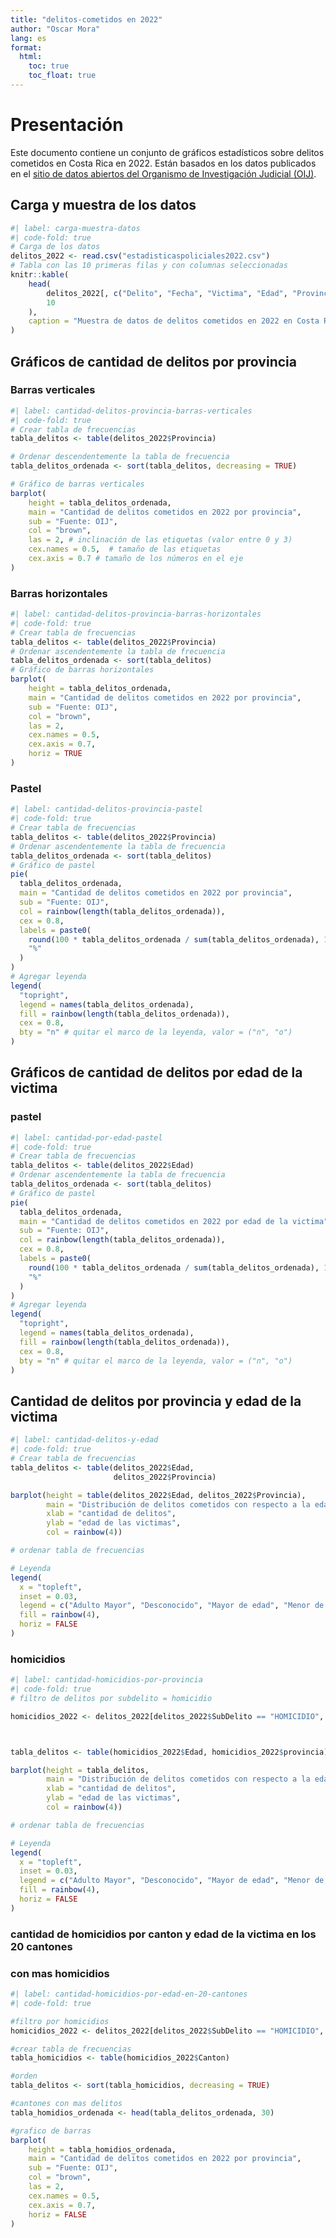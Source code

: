 ---
title: "delitos-cometidos en 2022"
author: "Oscar Mora"
lang: es
format:
  html:
    toc: true
    toc_float: true
---
# Presentación
Este documento contiene un conjunto de gráficos estadísticos sobre delitos cometidos en Costa Rica en 2022. Están basados en los datos publicados en el [sitio de datos abiertos del Organismo de Investigación Judicial (OIJ)](https://sitiooij.poder-judicial.go.cr/index.php/ayuda/servicios-policiales/servicios-a-organizaciones/indice-de-transparencia-del-sector-publico-costarricense/datos-abiertos).


## Carga y muestra de los datos
```{r}
#| label: carga-muestra-datos
#| code-fold: true
# Carga de los datos
delitos_2022 <- read.csv("estadisticaspoliciales2022.csv")
# Tabla con las 10 primeras filas y con columnas seleccionadas
knitr::kable(
	head(
		delitos_2022[, c("Delito", "Fecha", "Victima", "Edad", "Provincia")], 
		10
	),
	caption = "Muestra de datos de delitos cometidos en 2022 en Costa Rica"
)
```





## Gráficos de cantidad de delitos por provincia

### Barras verticales
```{r}
#| label: cantidad-delitos-provincia-barras-verticales
#| code-fold: true
# Crear tabla de frecuencias
tabla_delitos <- table(delitos_2022$Provincia)

# Ordenar descendentemente la tabla de frecuencia
tabla_delitos_ordenada <- sort(tabla_delitos, decreasing = TRUE)

# Gráfico de barras verticales
barplot(
	height = tabla_delitos_ordenada,
	main = "Cantidad de delitos cometidos en 2022 por provincia", 
	sub = "Fuente: OIJ",
	col = "brown",
	las = 2, # inclinación de las etiquetas (valor entre 0 y 3)
	cex.names = 0.5,  # tamaño de las etiquetas
	cex.axis = 0.7 # tamaño de los números en el eje 
)
```

### Barras horizontales
```{r}
#| label: cantidad-delitos-provincia-barras-horizontales
#| code-fold: true
# Crear tabla de frecuencias
tabla_delitos <- table(delitos_2022$Provincia)
# Ordenar ascendentemente la tabla de frecuencia
tabla_delitos_ordenada <- sort(tabla_delitos)
# Gráfico de barras horizontales
barplot(
	height = tabla_delitos_ordenada,
	main = "Cantidad de delitos cometidos en 2022 por provincia", 
	sub = "Fuente: OIJ",
	col = "brown",
	las = 2,
	cex.names = 0.5,
	cex.axis = 0.7,
	horiz = TRUE
)
```

### Pastel
```{r}
#| label: cantidad-delitos-provincia-pastel
#| code-fold: true
# Crear tabla de frecuencias
tabla_delitos <- table(delitos_2022$Provincia)
# Ordenar ascendentemente la tabla de frecuencia
tabla_delitos_ordenada <- sort(tabla_delitos)
# Gráfico de pastel
pie(
  tabla_delitos_ordenada,
  main = "Cantidad de delitos cometidos en 2022 por provincia",
  sub = "Fuente: OIJ",
  col = rainbow(length(tabla_delitos_ordenada)),
  cex = 0.8,
  labels = paste0(
  	round(100 * tabla_delitos_ordenada / sum(tabla_delitos_ordenada), 1), 
  	"%"
  )
)
# Agregar leyenda
legend(
  "topright",
  legend = names(tabla_delitos_ordenada),
  fill = rainbow(length(tabla_delitos_ordenada)),
  cex = 0.8,
  bty = "n" # quitar el marco de la leyenda, valor = ("n", "o")
)
```


## Gráficos de cantidad de delitos por edad de la victima 

### pastel 

```{r}
#| label: cantidad-por-edad-pastel
#| code-fold: true
# Crear tabla de frecuencias
tabla_delitos <- table(delitos_2022$Edad)
# Ordenar ascendentemente la tabla de frecuencia
tabla_delitos_ordenada <- sort(tabla_delitos)
# Gráfico de pastel
pie(
  tabla_delitos_ordenada,
  main = "Cantidad de delitos cometidos en 2022 por edad de la victima",
  sub = "Fuente: OIJ",
  col = rainbow(length(tabla_delitos_ordenada)),
  cex = 0.8,
  labels = paste0(
  	round(100 * tabla_delitos_ordenada / sum(tabla_delitos_ordenada), 1), 
  	"%"
  )
)
# Agregar leyenda
legend(
  "topright",
  legend = names(tabla_delitos_ordenada),
  fill = rainbow(length(tabla_delitos_ordenada)),
  cex = 0.8,
  bty = "n" # quitar el marco de la leyenda, valor = ("n", "o")
)

```



## Cantidad de delitos por provincia y edad de la victima 
```{r}
#| label: cantidad-delitos-y-edad
#| code-fold: true
# Crear tabla de frecuencias
tabla_delitos <- table(delitos_2022$Edad,
                       delitos_2022$Provincia)

barplot(height = table(delitos_2022$Edad, delitos_2022$Provincia),
        main = "Distribución de delitos cometidos con respecto a la edad de la victima",
        xlab = "cantidad de delitos",
        ylab = "edad de las victimas",
        col = rainbow(4))

# ordenar tabla de frecuencias 

# Leyenda
legend(
  x = "topleft",
  inset = 0.03,
  legend = c("Adulto Mayor", "Desconocido", "Mayor de edad", "Menor de edad"),
  fill = rainbow(4),
  horiz = FALSE
)
```

### homicidios 
```{r}
#| label: cantidad-homicidios-por-provincia
#| code-fold: true
# filtro de delitos por subdelito = homicidio 

homicidios_2022 <- delitos_2022[delitos_2022$SubDelito == "HOMICIDIO", ]



tabla_delitos <- table(homicidios_2022$Edad, homicidios_2022$provincia)

barplot(height = tabla_delitos,
        main = "Distribución de delitos cometidos con respecto a la edad de la victima",
        xlab = "cantidad de delitos",
        ylab = "edad de las victimas",
        col = rainbow(4))

# ordenar tabla de frecuencias 

# Leyenda
legend(
  x = "topleft",
  inset = 0.03,
  legend = c("Adulto Mayor", "Desconocido", "Mayor de edad", "Menor de edad"),
  fill = rainbow(4),
  horiz = FALSE
)
```

### cantidad de homicidios por canton y edad de la victima en los 20 cantones 
### con mas homicidios 

```{r}
#| label: cantidad-homicidios-por-edad-en-20-cantones
#| code-fold: true

#filtro por homicidios 
homicidios_2022 <- delitos_2022[delitos_2022$SubDelito == "HOMICIDIO", ]

#crear tabla de frecuencias 
tabla_homicidios <- table(homicidios_2022$Canton)

#orden 
tabla_delitos <- sort(tabla_homicidios, decreasing = TRUE)

#cantones con mas delitos 
tabla_homidios_ordenada <- head(tabla_delitos_ordenada, 30)

#grafico de barras 
barplot(
	height = tabla_homidios_ordenada,
	main = "Cantidad de delitos cometidos en 2022 por provincia", 
	sub = "Fuente: OIJ",
	col = "brown",
	las = 2,
	cex.names = 0.5,
	cex.axis = 0.7,
	horiz = FALSE
)

```


